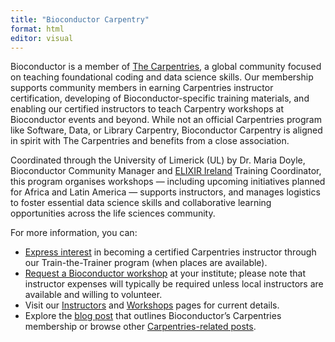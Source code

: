 ```yaml
---
title: "Bioconductor Carpentry"
format: html
editor: visual
---
```


Bioconductor is a member of [The Carpentries](https://carpentries.org/), a global community focused on teaching foundational coding and data science skills. Our membership supports community members in earning Carpentries instructor certification, developing of Bioconductor-specific training materials, and enabling our certified instructors to teach Carpentry workshops at Bioconductor events and beyond. While not an official Carpentries program like Software, Data, or Library Carpentry, Bioconductor Carpentry is aligned in spirit with The Carpentries and benefits from a close association.

Coordinated through the University of Limerick (UL) by Dr. Maria Doyle, Bioconductor Community Manager and [ELIXIR Ireland](https://elixir-ireland.ie/) Training Coordinator, this program organises workshops — including upcoming initiatives planned for Africa and Latin America — supports instructors, and manages logistics to foster essential data science skills and collaborative learning opportunities across the life sciences community.

For more information, you can:

- [Express interest](https://forms.gle/MBULoxQGn9fMTK4v8) in becoming a certified Carpentries instructor through our Train-the-Trainer program (when places are available).  
- [Request a Bioconductor workshop](https://forms.gle/PGGRqFbmLrzTQmTY7) at your institute; please note that instructor expenses will typically be required unless local instructors are available and willing to volunteer.  
-   Visit our [Instructors](instructors.qmd) and [Workshops](workshops.qmd) pages for current details.
-   Explore the [blog post](https://blog.bioconductor.org/posts/2022-07-12-carpentries-membership/) that outlines Bioconductor’s Carpentries membership or browse other [Carpentries-related posts](https://blog.bioconductor.org/index.html#category=Carpentries).

